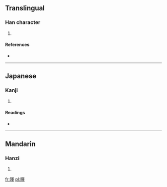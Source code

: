 ==Translingual==

===Han character===
{{Han char|rn=72|rad=日|as=13|sn=17|four=|canj=日田中十 (AWLJ)}}

# {{defn|Han|sort=日13}}

====References====
* {{Han ref|kx=0500.260|dkj=14194|dj=0870.170|hdz=21538.100|uh=66CE|ud=26318}}

----

==Japanese==

===Kanji===
{{ja-kanji|grade=|rs=日13}}

# {{defn|Japanese|sort=日13}}

====Readings====
* {{ja-readings|on=[[えき]] (eki), [[やく]] (yaku)|kun=[[ひかる]] (hikaru)}}

----

==Mandarin==

===Hanzi===
{{cmn-hanzi|pin=[[yì]] ([[yi4]])|wg=i<sup>4</sup>}}

# {{defn|Mandarin|sort=日13}}

[[fr:曎]]
[[pl:曎]]
